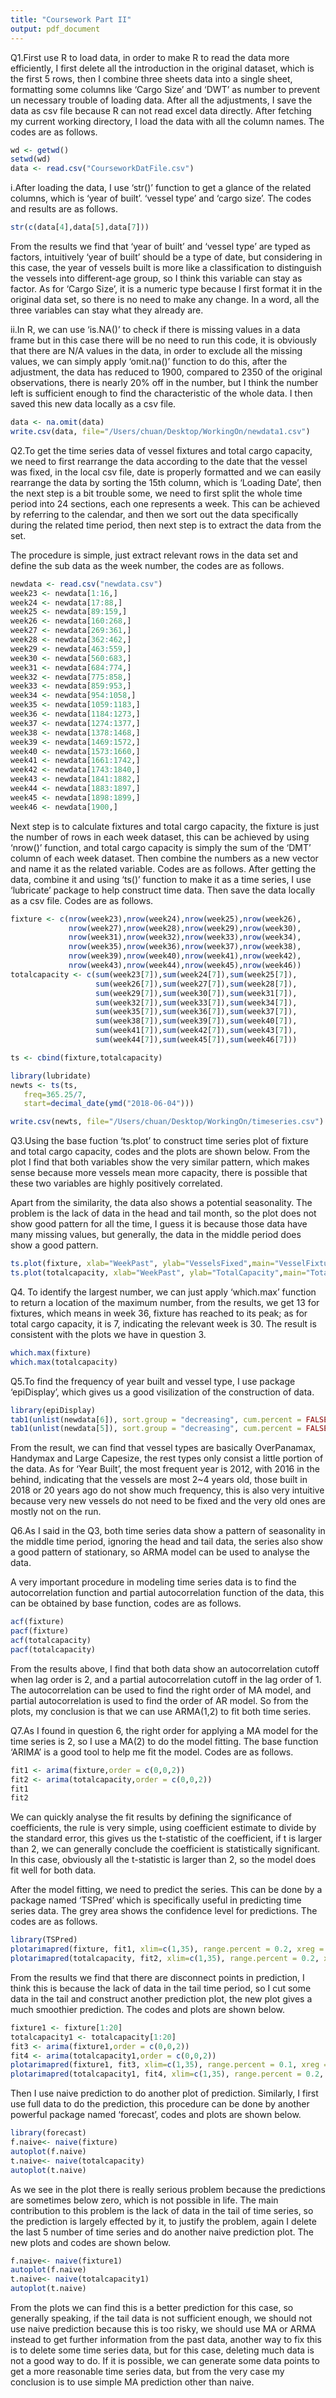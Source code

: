 ```yaml
---
title: "Coursework Part II"
output: pdf_document
---
```

Q1.First use R to load data, in order to make R to read the data more efficiently, I first delete all the introduction in the original dataset, which is the first 5 rows, then I combine three sheets data into a single sheet, formatting some columns like 'Cargo Size' and 'DWT' as number to prevent un necessary trouble of loading data. After all the adjustments, I save the data as csv file because R can not read excel data directly. After fetching my current working directory, I load the data with all the column names. The codes are as follows.
```R
wd <- getwd()
setwd(wd)
data <- read.csv("CourseworkDatFile.csv")
```

i.After loading the data, I use 'str()' function to get a glance of the related columns, which is  'year of built'. 'vessel type' and 'cargo size'. The codes and results are as follows.
```R
str(c(data[4],data[5],data[7]))
```

From the results we find that 'year of built' and 'vessel type' are typed as factors, intuitively 'year of built' should be a type of date, but considering in this case, the year of vessels built is more like a classification to distinguish the vessels into different-age group, so I think this variable can stay as factor. As for 'Cargo Size', it is a numeric type because I first format it in the original data set, so there is no need to make any change. In a word, all the three variables can stay what they already are.

ii.In R, we can use 'is.NA()' to check if there is missing values in a data frame but in this case there will be no need to run this code, it is obviously that there are N/A values in the data, in order to exclude all the missing values, we can simply apply 'omit.na()' function to do this, after the adjustment, the data has reduced to 1900, compared to 2350 of the original observations, there is nearly 20% off in the number, but I think the number left is sufficient enough to find the characteristic of the whole data. I then saved this new data locally as a csv file.
```R
data <- na.omit(data)
write.csv(data, file="/Users/chuan/Desktop/WorkingOn/newdata1.csv")
```


Q2.To get the time series data of vessel fixtures and total cargo capacity, we need to first rearrange the data according to the date that the vessel was fixed, in the local csv file, date is properly formatted and we can easily rearrange the data by sorting the 15th column, which is 'Loading Date', then the next step is a bit trouble some, we need to first split the whole time period into 24 sections, each one represents a week. This can be achieved by referring to the calendar, and then we sort out the data specifically during the related time period, then next step is to extract the data from the set.

The procedure is simple, just extract relevant rows in the data set and define the sub data  as the week number, the codes are as follows.
```R
newdata <- read.csv("newdata.csv")
week23 <- newdata[1:16,]
week24 <- newdata[17:88,]
week25 <- newdata[89:159,]
week26 <- newdata[160:268,]
week27 <- newdata[269:361,]
week28 <- newdata[362:462,]
week29 <- newdata[463:559,]
week30 <- newdata[560:683,]
week31 <- newdata[684:774,]
week32 <- newdata[775:858,]
week33 <- newdata[859:953,]
week34 <- newdata[954:1058,]
week35 <- newdata[1059:1183,]
week36 <- newdata[1184:1273,]
week37 <- newdata[1274:1377,]
week38 <- newdata[1378:1468,]
week39 <- newdata[1469:1572,]
week40 <- newdata[1573:1660,]
week41 <- newdata[1661:1742,]
week42 <- newdata[1743:1840,]
week43 <- newdata[1841:1882,]
week44 <- newdata[1883:1897,]
week45 <- newdata[1898:1899,]
week46 <- newdata[1900,]
```

Next step is to calculate fixtures and total cargo capacity, the fixture is just the number of rows in each week dataset, this can be achieved by using 'nrow()' function, and total cargo capacity is simply the sum of the 'DMT' column of each week dataset. Then combine the numbers as a new vector and name it as the related variable. Codes are as follows. After getting the data, combine it and using 'ts()' function to make it as a time series, I use 'lubricate' package to help construct time data. Then save the data locally as a csv file. Codes are as follows.
```R
fixture <- c(nrow(week23),nrow(week24),nrow(week25),nrow(week26),
             nrow(week27),nrow(week28),nrow(week29),nrow(week30),
             nrow(week31),nrow(week32),nrow(week33),nrow(week34),
             nrow(week35),nrow(week36),nrow(week37),nrow(week38),
             nrow(week39),nrow(week40),nrow(week41),nrow(week42),
             nrow(week43),nrow(week44),nrow(week45),nrow(week46))
totalcapacity <- c(sum(week23[7]),sum(week24[7]),sum(week25[7]),
                   sum(week26[7]),sum(week27[7]),sum(week28[7]),
                   sum(week29[7]),sum(week30[7]),sum(week31[7]),
                   sum(week32[7]),sum(week33[7]),sum(week34[7]),
                   sum(week35[7]),sum(week36[7]),sum(week37[7]),
                   sum(week38[7]),sum(week39[7]),sum(week40[7]),
                   sum(week41[7]),sum(week42[7]),sum(week43[7]),
                   sum(week44[7]),sum(week45[7]),sum(week46[7]))

ts <- cbind(fixture,totalcapacity)

library(lubridate)
newts <- ts(ts, 
   freq=365.25/7, 
   start=decimal_date(ymd("2018-06-04")))

write.csv(newts, file="/Users/chuan/Desktop/WorkingOn/timeseries.csv")
```

Q3.Using the base fuction 'ts.plot' to construct time series plot of fixture and total cargo capacity, codes and the plots are shown below. From the plot I find that both variables show the very similar pattern, which makes sense because more vessels mean more capacity, there is possible that these two variables are highly positively correlated.

Apart from the similarity, the data also shows a potential seasonality. The problem is the lack of data in the head and tail month, so the plot does not show good pattern for all the time, I guess it is because those data have many missing values, but generally, the data in the middle period does show a good pattern.

```R
ts.plot(fixture, xlab="WeekPast", ylab="VesselsFixed",main="VesselFixtures Plot")
ts.plot(totalcapacity, xlab="WeekPast", ylab="TotalCapacity",main="TotalCapacity Plot")
```

Q4. To identify the largest number, we can just apply 'which.max' function to return a location of the maximum number, from the results, we get 13 for fixtures, which means in week 36, fixture has reached to its peak; as for total cargo capacity, it is 7, indicating the relevant week is 30. The result is consistent with the plots we have in question 3.
```R
which.max(fixture)
which.max(totalcapacity)
```

Q5.To find the frequency of year built and vessel type, I use package 'epiDisplay', which gives us a good visilization of the construction of data.
```r
library(epiDisplay)
tab1(unlist(newdata[6]), sort.group = "decreasing", cum.percent = FALSE, main = "VesselType")
tab1(unlist(newdata[5]), sort.group = "decreasing", cum.percent = FALSE, main = "Year of Built")
```
From the result, we can find that vessel types are basically OverPanamax, Handymax and Large Capesize, the rest types only consist a little portion of the data. As for 'Year Built', the most frequent year is 2012, with 2016 in the behind, indicating that the vessels are most 2~4 years old, those built in 2018 or 20 years ago do not show much frequency, this is also very intuitive because very new vessels do not need to be fixed and the very old ones are mostly not on the run.

Q6.As I said in the Q3, both time series data show a pattern of seasonality in the middle time period, ignoring the head and tail data, the series also show a good pattern of stationary, so ARMA model can be used to analyse the data.

A very important procedure in modeling time series data is to find the autocorrelation function and partial autocorrelation function of the data, this can be obtained by base function, codes are as follows.

```R
acf(fixture)
pacf(fixture)
acf(totalcapacity)
pacf(totalcapacity)
```

From the results above, I find that both data show an autocorrelation cutoff when lag order is 2, and a partial autocorrelation cutoff in the lag order of 1. The autocorrelation can be used to find the right order of MA model, and partial autocorrelation is used to find the order of AR model. So from the plots, my conclusion is that we can use ARMA(1,2) to fit both time series.

Q7.As I found in question 6, the right order for applying a MA model for the time series is 2, so I use a MA(2) to do the model fitting. The base function 'ARIMA' is a good tool to help me fit the model. Codes are as follows.

```R
fit1 <- arima(fixture,order = c(0,0,2))
fit2 <- arima(totalcapacity,order = c(0,0,2))
fit1
fit2
```
We can quickly analyse the fit results by defining the significance of coefficients, the rule is very simple, using coefficient estimate to divide by the standard error, this gives us the t-statistic of the coefficient, if t is larger than 2, we can generally conclude the coefficient is statistically significant. In this case, obviously all the t-statistic is larger than 2, so the model does fit well for both data.

After the model fitting, we need to predict the series. This can be done by a package named 'TSPred' which is specifically useful in predicting time series data. The grey area shows the confidence level for predictions. The codes are as follows.

```R
library(TSPred)
plotarimapred(fixture, fit1, xlim=c(1,35), range.percent = 0.2, xreg = NULL,ylab = "Fixtures", xlab = "Month", main = NULL)
plotarimapred(totalcapacity, fit2, xlim=c(1,35), range.percent = 0.2, xreg = NULL,ylab = "TotalCapacity", xlab = "Month", main = NULL)
```

From the results we find that there are disconnect points in prediction, I think this is because the lack of data in the tail time period, so I cut some data in the tail and construct another prediction plot, the new plot gives a much smoothier prediction. The codes and plots are shown below.
```r
fixture1 <- fixture[1:20]
totalcapacity1 <- totalcapacity[1:20]
fit3 <- arima(fixture1,order = c(0,0,2))
fit4 <- arima(totalcapacity1,order = c(0,0,2))
plotarimapred(fixture1, fit3, xlim=c(1,35), range.percent = 0.1, xreg = NULL,ylab = "Fixtures", xlab = "Month", main = NULL)
plotarimapred(totalcapacity1, fit4, xlim=c(1,35), range.percent = 0.2, xreg = NULL,ylab = "TotalCapacity", xlab = "Month", main = NULL)
```

Then I use naive prediction to do another plot of prediction. Similarly, I first use full data to do the prediction, this procedure can be done by another powerful package named 'forecast', codes and plots are shown below.
```R
library(forecast)
f.naive<- naive(fixture)
autoplot(f.naive)
t.naive<- naive(totalcapacity)
autoplot(t.naive)
```

As we see in the plot there is really serious problem because the predictions are sometimes below zero, which is not possible in life. The main contribution to this problem is the lack of data in the tail of time series, so the prediction is largely effected by it, to justify the problem, again I delete the last 5 number of time series and do another naive prediction plot. The new plots and codes are shown below.

```R
f.naive<- naive(fixture1)
autoplot(f.naive)
t.naive<- naive(totalcapacity1)
autoplot(t.naive)
```

From the plots we can find this is a better prediction for this case, so generally speaking, if the tail data is not sufficient enough, we should not use naive prediction because this is too risky, we should use MA or ARMA instead to get further information from the past data, another way to fix this is to delete some time series data, but for this case, deleting much data is not a good way to do. If it is possible, we can generate some data points to get a more reasonable time series data, but from the very case my conclusion is to use simple MA prediction other than naive.